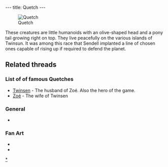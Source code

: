 ---
title: Quetch
---

[[Image:QuetchAnim.gif|right|frame|Quetch]]

These creatures are little humanoids with an olive-shaped head and a pony tail growing right on top. They live peacefully on the various islands of Twinsun. It was among this race that Sendell implanted a line of chosen ones capable of rising up if required to defend the planet.

==Related threads==

===List of of famous Quetches===
* [[Twinsen]] - The husband of Zoé. Also the hero of the game.
* [[Zoé]] - The wife of Twinsen

===General===
* {{thread|id=4303|title=Which race do you consider closest to humans?}}

===Fan Art===
* {{thread|id=11142|title=Homesen}}
* {{thread|id=4757|title=My x-mas art}}

{{Stub}}

[[Category:Quetches|*]]